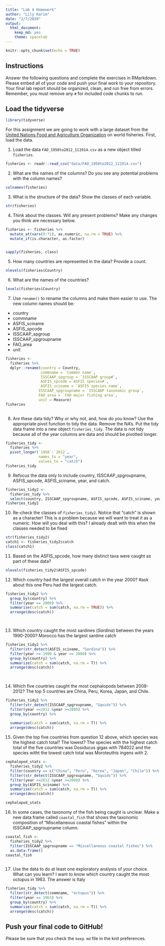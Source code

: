```yaml
---
title: "Lab 4 Homework"
author: "Lily Karim"
date: "2/7/2020"
output:
  html_document: 
    keep_md: yes
    theme: spacelab
---
```


```r
knitr::opts_chunk$set(echo = TRUE)
```

## Instructions
Answer the following questions and complete the exercises in RMarkdown. Please embed all of your code and push your final work to your repository. Your final lab report should be organized, clean, and run free from errors. Remember, you must remove any `#` for included code chunks to run.  

## Load the tidyverse
```r
library(tidyverse)
```

For this assignment we are going to work with a large dataset from the [United Nations Food and Agriculture Organization](http://www.fao.org/about/en/) on world fisheries. First, load the data.  

1. Load the data `FAO_1950to2012_111914.csv` as a new object titled `fisheries`.\
```r
fisheries <- readr::read_csv("data/FAO_1950to2012_111914.csv")
```



2. What are the names of the columns? Do you see any potential problems with the column names?
```r
colnames(fisheries)
```



3. What is the structure of the data? Show the classes of each variable.
```r
str(fisheries)
```



4. Think about the classes. Will any present problems? Make any changes you think are necessary below.
```r
fisheries <- fisheries %>% 
  mutate_at(vars(9:71), as.numeric, na.rm = TRUE) %>% 
  mutate_if(is.character, as.factor)
  

sapply(fisheries, class)
```



5. How many countries are represented in the data? Provide a count.
```r
nlevels(fisheries$Country)
```



6. What are the names of the countries?
```r
levels(fisheries$Country)
```


7. Use `rename()` to rename the columns and make them easier to use. The new column names should be:  
+ country
+ commname
+ ASFIS_sciname
+ ASFIS_spcode
+ ISSCAAP_spgroup
+ ISSCAAP_spgroupname
+ FAO_area
+ unit
```r
fisheries <- 
  fisheries %>% 
  dplyr::rename(country = Country,
                commname = `Common name`,
                ISSCAAP_spgroup = `ISSCAAP group#`,
                ASFIS_spcode =`ASFIS species#`,
                ASFIS_sciname = `ASFIS species name`,
               ISSCAAP_spgroupname = `ISSCAAP taxonomic group`,
               FAO_area = `FAO major fishing area`,
               unit = Measure)
fisheries
               
```


8. Are these data tidy? Why or why not, and, how do you know? Use the appropriate pivot function to tidy the data. Remove the NA's. Put the tidy data frame into a new object `fisheries_tidy`. 
The data is not tidy because all of the year columns are data and should be pivotted longer.
```r
fisheries_tidy <- 
  fisheries %>% 
  pivot_longer(`1950`:`2012`,
               names_to = "year",
               values_to = "catch")
fisheries_tidy
```



9. Refocus the data only to include country, ISSCAAP_spgroupname, ASFIS_spcode, ASFIS_sciname, year, and catch.
```r
fisheries_tidy2 <- 
  fisheries_tidy %>% 
  select(country, ISSCAAP_spgroupname, ASFIS_spcode, ASFIS_sciname, year, catch)
fisheries_tidy2
```



10. Re-check the classes of `fisheries_tidy2`. Notice that "catch" is shown as a character! This is a problem because we will want to treat it as a numeric. How will you deal with this?
I already dealt with this when the classes needed to be fixed
```r
str(fisheries_tidy2)
catch1 <- fisheries_tidy2$catch
class(catch1)
```



11. Based on the ASFIS_spcode, how many distinct taxa were caught as part of these data?
```r
nlevels(fisheries_tidy2$ASFIS_spcode)
```



12. Which country had the largest overall catch in the year 2000? #ask about this one
Peru had the largest catch.
```r
fisheries_tidy2 %>% 
  group_by(country) %>% 
  filter(year == 2000) %>% 
  summarise(catch = sum(catch, na.rm = TRUE)) %>% 
  arrange(desc(catch))

  
```






13. Which country caught the most sardines (_Sardina_) between the years 1990-2000?
Morocco has the largest sardine catch

```r
fisheries_tidy2 %>% 
  filter(str_detect(ASFIS_sciname, "Sardina")) %>% 
  filter(year >= 1990 & year <= 2000) %>%
  group_by(country) %>% 
  summarize(catch = sum(catch, na.rm = T)) %>% 
  arrange(desc(catch))
  
  
```



14. Which five countries caught the most cephalopods between 2008-2012?
The top 5 countries are China, Peru, Korea, Japan, and Chile.
```r
fisheries_tidy2 %>% 
  filter(str_detect(ISSCAAP_spgroupname, "Squids")) %>% 
  filter(year <=2012 &year >=2008) %>% 
  group_by(country) %>% 
  
  summarise(catch = sum(catch, na.rm = T)) %>% 
  arrange(desc(catch))
```



15. Given the top five countries from question 12 above, which species was the highest catch total? The lowest?
The species with the highest catch total of the five countries was Dosiducus gigas with 784022 and the species witht the lowest catch total was Moroteuthis ingens with 2. 
```r
cephalopod_stats <- 
  fisheries_tidy2 %>% 
  filter(country == c("China", "Peru", "Korea", "Japan", "Chile")) %>% 
  filter(str_detect(ISSCAAP_spgroupname, "Squids")) %>% 
  filter(year <=2012 &year >=2008) %>% 
  group_by(ASFIS_sciname) %>% 
  summarise(catch = sum(catch, na.rm = T)) %>% 
  arrange(desc(catch)) 

cephalopod_stats

```



16. In some cases, the taxonomy of the fish being caught is unclear. Make a new data frame called `coastal_fish` that shows the taxonomic composition of "Miscellaneous coastal fishes" within the ISSCAAP_spgroupname column.

```r
coastal_fish <- 
  fisheries_tidy2 %>% 
  filter(ISSCAAP_spgroupname == "Miscellaneous coastal fishes") %>% 
  as.data.frame() 
coastal_fish
  
```


17. Use the data to do at least one exploratory analysis of your choice. What can you learn?
I want to know which country caught the most octopus in 1963.
The answer is Italy



```r
fisheries_tidy %>% 
  filter(str_detect(commname, "octopus")) %>% 
  filter(year == 1963) %>% 
  group_by(country) %>% 
  summarise(catch = sum(catch, na.rm = T)) %>% 
  arrange(desc(catch))
```


## Push your final code to GitHub!
Please be sure that you check the `keep md` file in the knit preferences.   